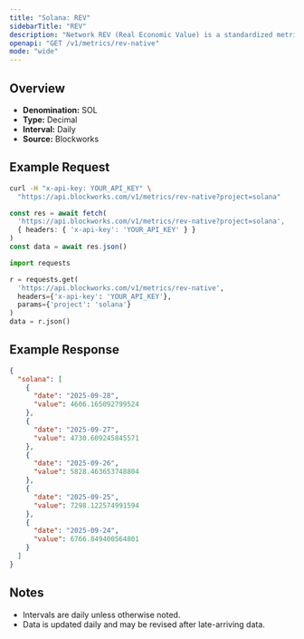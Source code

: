 ```yaml
---
title: "Solana: REV"
sidebarTitle: "REV"
description: "Network REV (Real Economic Value) is a standardized metric that tracks blockchain value accrual generated by user activity. REV consists of both in-protocol transaction fees and out-of-protocol tips that users pay for transaction execution, so it measures the monetary demand to transact onchain."
openapi: "GET /v1/metrics/rev-native"
mode: "wide"
---
```


## Overview

- **Denomination:** SOL
- **Type:** Decimal
- **Interval:** Daily
- **Source:** Blockworks

## Example Request

<CodeGroup>

```bash cURL
curl -H "x-api-key: YOUR_API_KEY" \
  "https://api.blockworks.com/v1/metrics/rev-native?project=solana"
```

```typescript TypeScript
const res = await fetch(
  'https://api.blockworks.com/v1/metrics/rev-native?project=solana',
  { headers: { 'x-api-key': 'YOUR_API_KEY' } }
)
const data = await res.json()
```

```python Python
import requests

r = requests.get(
  'https://api.blockworks.com/v1/metrics/rev-native',
  headers={'x-api-key': 'YOUR_API_KEY'},
  params={'project': 'solana'}
)
data = r.json()
```

</CodeGroup>

## Example Response

```json
{
  "solana": [
    {
      "date": "2025-09-28",
      "value": 4606.165092799524
    },
    {
      "date": "2025-09-27",
      "value": 4730.609245845571
    },
    {
      "date": "2025-09-26",
      "value": 5828.463653748804
    },
    {
      "date": "2025-09-25",
      "value": 7298.122574991594
    },
    {
      "date": "2025-09-24",
      "value": 6766.849400564801
    }
  ]
}
```

## Notes
- Intervals are daily unless otherwise noted.
- Data is updated daily and may be revised after late-arriving data.